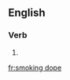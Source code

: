 ==English==

===Verb===
{{head|en|present participle}}

# {{present participle of|smoke dope|lang=en}}

[[fr:smoking dope]]